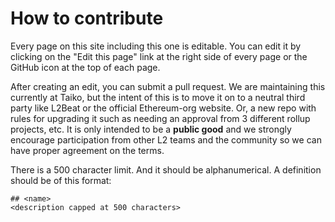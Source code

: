 # How to contribute

Every page on this site including this one is editable. You can edit it by clicking on the "Edit this page" link at the right side of every page or the GitHub icon at the top of each page.

After creating an edit, you can submit a pull request. We are maintaining this currently at Taiko, but the intent of this is to move it on to a neutral third party like L2Beat or the official Ethereum-org website. Or, a new repo with rules for upgrading it such as needing an approval from 3 different rollup projects, etc. It is only intended to be a **public good** and we strongly encourage participation from other L2 teams and the community so we can have proper agreement on the terms.

There is a 500 character limit. And it should be alphanumerical. A definition should be of this format:

```
## <name>
<description capped at 500 characters>
```

